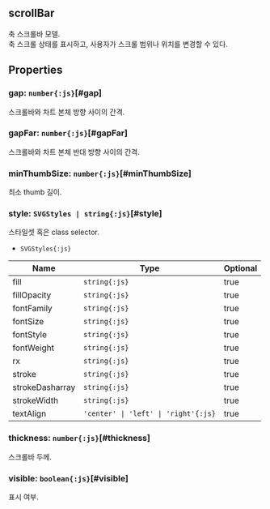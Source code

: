## **scrollBar**
축 스크롤바 모델.<br/>
축 스크롤 상태를 표시하고, 사용자가 스크롤 범위나 위치를 변경할 수 있다.
## Properties

### gap: `number{:js}`[#gap]
스크롤바와 차트 본체 방향 사이의 간격.  
<DefaultValue value="3" contents="픽셀"></DefaultValue>
### gapFar: `number{:js}`[#gapFar]
스크롤바와 차트 본체 반대 방향 사이의 간격.  
<DefaultValue value="3" contents="픽셀"></DefaultValue>
### minThumbSize: `number{:js}`[#minThumbSize]
최소 thumb 길이.  
<DefaultValue value="32" contents="픽셀"></DefaultValue>
### style: `SVGStyles | string{:js}`[#style]
스타일셋 혹은 class selector.  
- `SVGStyles{:js}` 

| Name | Type | Optional |  
| ----- | ----- | ----- |  
| fill | `string{:js}` | true |  
| fillOpacity | `string{:js}` | true |  
| fontFamily | `string{:js}` | true |  
| fontSize | `string{:js}` | true |  
| fontStyle | `string{:js}` | true |  
| fontWeight | `string{:js}` | true |  
| rx | `string{:js}` | true |  
| stroke | `string{:js}` | true |  
| strokeDasharray | `string{:js}` | true |  
| strokeWidth | `string{:js}` | true |  
| textAlign | `'center' \| 'left' \| 'right'{:js}` | true |<DefaultValue value="undefined" contents=""></DefaultValue>
### thickness: `number{:js}`[#thickness]
스크롤바 두께.  
<DefaultValue value="10" contents="픽셀"></DefaultValue>
### visible: `boolean{:js}`[#visible]
표시 여부.  
<DefaultValue value="true" contents=""></DefaultValue>
